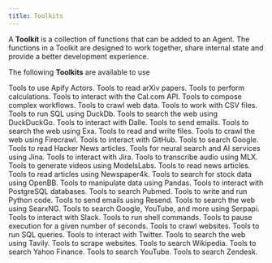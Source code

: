 ```yaml
---
title: Toolkits
---
```


A **Toolkit** is a collection of functions that can be added to an Agent. The functions in a Toolkit are designed to work together, share internal state and provide a better development experience.

The following **Toolkits** are available to use

<CardGroup cols={3}>
  <Card title="Apify" icon="gear" iconType="duotone" href="/tools/apify">
    Tools to use Apify Actors.
  </Card>
  <Card title="Arxiv" icon="book" iconType="duotone" href="/tools/arxiv">
    Tools to read arXiv papers.
  </Card>
  <Card
    title="Calculator"
    icon="calculator"
    iconType="duotone"
    href="/tools/calculator"
  >
    Tools to perform calculations.
  </Card>
  <Card title="CalCom" icon="calendar" iconType="duotone" href="/tools/calcom">
    Tools to interact with the Cal.com API.
  </Card>
  <Card
    title="Composio"
    icon="code-branch"
    iconType="duotone"
    href="/tools/composio"
  >
    Tools to compose complex workflows.
  </Card>
  <Card
    title="Crawl4AI"
    icon="spider"
    iconType="duotone"
    href="/tools/crawl4ai"
  >
    Tools to crawl web data.
  </Card>
  <Card title="CSV" icon="file-csv" iconType="duotone" href="/tools/csv">
    Tools to work with CSV files.
  </Card>
  <Card title="DuckDb" icon="server" iconType="duotone" href="/tools/duckdb">
    Tools to run SQL using DuckDb.
  </Card>
  <Card
    title="DuckDuckGo"
    icon="duck"
    iconType="duotone"
    href="/tools/duckduckgo"
  >
    Tools to search the web using DuckDuckGo.
  </Card>
  <Card title="Dalle" icon="eye" iconType="duotone" href="/tools/dalle">
    Tools to interact with Dalle.
  </Card>
  <Card title="Email" icon="envelope" iconType="duotone" href="/tools/email">
    Tools to send emails.
  </Card>
  <Card
    title="Exa"
    icon="magnifying-glass"
    iconType="duotone"
    href="/tools/exa"
  >
    Tools to search the web using Exa.
  </Card>
  <Card title="File" icon="file" iconType="duotone" href="/tools/file">
    Tools to read and write files.
  </Card>
  <Card
    title="Firecrawl"
    icon="fire"
    iconType="duotone"
    href="/tools/firecrawl"
  >
    Tools to crawl the web using Firecrawl.
  </Card>
  <Card title="GitHub" icon="github" iconType="brands" href="/tools/github">
    Tools to interact with GitHub.
  </Card>
  <Card
    title="Google Search"
    icon="google"
    iconType="brands"
    href="/tools/googlesearch"
  >
    Tools to search Google.
  </Card>
  <Card
    title="HackerNews"
    icon="newspaper"
    iconType="duotone"
    href="/tools/hackernews"
  >
    Tools to read Hacker News articles.
  </Card>
  <Card
    title="Jina Reader"
    icon="robot"
    iconType="duotone"
    href="/tools/jina_reader"
  >
    Tools for neural search and AI services using Jina.
  </Card>
  <Card title="Jira" icon="jira" iconType="brands" href="/tools/jira">
    Tools to interact with Jira.
  </Card>
  <Card
    title="MLX Transcribe"
    icon="headphones"
    iconType="duotone"
    href="/tools/mlx_transcribe"
    >
    Tools to transcribe audio using MLX.
  </Card>
  <Card
    title="ModelsLabs"
    icon="video"
    iconType="duotone"
    href="/tools/models_labs"
  >
    Tools to generate videos using ModelsLabs.
  </Card>
  <Card
    title="Newspaper"
    icon="newspaper"
    iconType="duotone"
    href="/tools/newspaper"
  >
    Tools to read news articles.
  </Card>
  <Card
    title="Newspaper4k"
    icon="newspaper"
    iconType="duotone"
    href="/tools/newspaper4k"
  >
    Tools to read articles using Newspaper4k.
  </Card>
  <Card title="OpenBB" icon="chart-bar" iconType="duotone" href="/tools/openbb">
    Tools to search for stock data using OpenBB.
  </Card>
  <Card title="Pandas" icon="table" iconType="duotone" href="/tools/pandas">
    Tools to manipulate data using Pandas.
  </Card>
  <Card
    title="Postgres"
    icon="database"
    iconType="duotone"
    href="/tools/postgres"
  >
    Tools to interact with PostgreSQL databases.
  </Card>
  <Card
    title="Pubmed"
    icon="file-medical"
    iconType="duotone"
    href="/tools/pubmed"
  >
    Tools to search Pubmed.
  </Card>
  <Card title="Python" icon="code" iconType="duotone" href="/tools/python">
    Tools to write and run Python code.
  </Card>
  <Card
    title="Resend"
    icon="paper-plane"
    iconType="duotone"
    href="/tools/resend"
  >
    Tools to send emails using Resend.
  </Card>
  <Card
    title="SearxNG"
    icon="magnifying-glass"
    iconType="duotone"
    href="/tools/searxng"
  >
    Tools to search the web using SearxNG.
  </Card>
  <Card
    title="Serpapi"
    icon="magnifying-glass"
    iconType="duotone"
    href="/tools/serpapi"
  >
    Tools to search Google, YouTube, and more using Serpapi.
  </Card>
  <Card
    title="Slack"
    icon="slack"
    iconType="duotone"
    href="/tools/slack"
    >
    Tools to interact with Slack.
  </Card>
  <Card title="Shell" icon="terminal" iconType="duotone" href="/tools/shell">
    Tools to run shell commands.
  </Card>
  <Card
    title="Sleep"
    icon="bed"
    iconType="duotone"
    href="/tools/sleep"
    >
    Tools to pause execution for a given number of seconds.
  </Card>
  <Card title="Spider" icon="spider" iconType="duotone" href="/tools/spider">
    Tools to crawl websites.
  </Card>
  <Card title="SQL" icon="database" iconType="duotone" href="/tools/sql">
    Tools to run SQL queries.
  </Card>
  <Card
    title="Twitter"
    icon="twitter"
    iconType="brands"
    href="/tools/twitter"
    >
    Tools to interact with Twitter.
  </Card>
  <Card
    title="Tavily"
    icon="magnifying-glass"
    iconType="duotone"
    href="/tools/tavily"
  >
    Tools to search the web using Tavily.
  </Card>
  <Card title="Website" icon="globe" iconType="duotone" href="/tools/website">
    Tools to scrape websites.
  </Card>
  <Card
    title="Wikipedia"
    icon="book"
    iconType="duotone"
    href="/tools/wikipedia"
  >
    Tools to search Wikipedia.
  </Card>
  <Card
    title="YFinance"
    icon="dollar-sign"
    iconType="duotone"
    href="/tools/yfinance"
  >
    Tools to search Yahoo Finance.
  </Card>
  <Card title="YouTube" icon="youtube" iconType="brands" href="/tools/youtube">
    Tools to search YouTube.
  </Card>
  <Card
    title="Zendesk"
    icon="headphones"
    iconType="duotone"
    href="/tools/zendesk"
  >
    Tools to search Zendesk.
  </Card>
</CardGroup>
